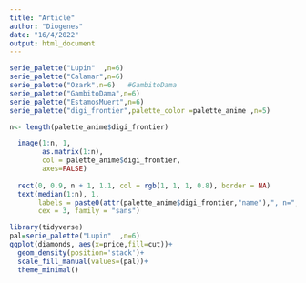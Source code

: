 ```yaml
---
title: "Article"
author: "Diogenes"
date: "16/4/2022"
output: html_document
---
```




```r
serie_palette("Lupin"  ,n=6)
serie_palette("Calamar",n=6)
serie_palette("Ozark",n=6)   #GambitoDama
serie_palette("GambitoDama",n=6) 
serie_palette("EstamosMuert",n=6)
serie_palette("digi_frontier",palette_color =palette_anime ,n=5)
```



```r

n<- length(palette_anime$digi_frontier)

  image(1:n, 1,
        as.matrix(1:n),
        col = palette_anime$digi_frontier,
        axes=FALSE)
  
  rect(0, 0.9, n + 1, 1.1, col = rgb(1, 1, 1, 0.8), border = NA)
  text(median(1:n), 1,
       labels = paste0(attr(palette_anime$digi_frontier,"name"),", n=",n),
       cex = 3, family = "sans")
```


```r
library(tidyverse)
pal=serie_palette("Lupin"  ,n=6)
ggplot(diamonds, aes(x=price,fill=cut))+
  geom_density(position='stack')+
  scale_fill_manual(values=(pal))+
  theme_minimal()
```

